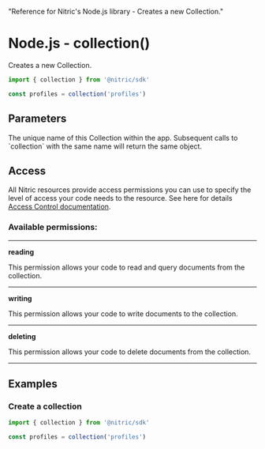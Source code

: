   "Reference for Nitric's Node.js library - Creates a new Collection."

# Node.js - collection()

Creates a new Collection.

```javascript
import { collection } from '@nitric/sdk'

const profiles = collection('profiles')
```

## Parameters

<Properties>
  <Property name="name" required type="string">
    The unique name of this Collection within the app. Subsequent calls to
    `collection` with the same name will return the same object.
  </Property>
</Properties>

## Access

All Nitric resources provide access permissions you can use to specify the level of access your code needs to the resource. See here for details [Access Control documentation](../../../../access-control).

### Available permissions:

---

**reading**

This permission allows your code to read and query documents from the collection.

---

**writing**

This permission allows your code to write documents to the collection.

---

**deleting**

This permission allows your code to delete documents from the collection.

---

## Examples

### Create a collection

```javascript
import { collection } from '@nitric/sdk'

const profiles = collection('profiles')
```
